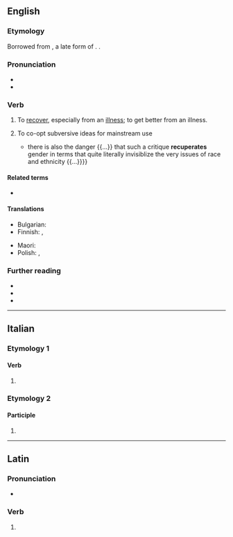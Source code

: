 ==English==

===Etymology===
{{root|en|ine-pro|*keh₂p-}}
Borrowed from {{bor|en|la|recupero|recuperāre}}, a late form of {{m|la|recipero|reciperāre|t=get again, regain, recover}}. {{doublet|en|recover|recoup}}.

===Pronunciation===
* {{IPA|en|/ɹɪˈk(j)uːpəˌɹeɪt/}}
* {{audio|en|LL-Q1860 (eng)-Vealhurl-recuperate.wav |Audio (Southern England)}}

===Verb===
{{en-verb}}

# To [[recover]], especially from an [[illness]]; to get better from an illness.
# {{lb|en|sociology}} To co-opt subversive ideas for mainstream use
#* {{quote-book|en|2002|Roger Beebe, Denise Fulbrook, Ben Saunders|Rock Over the Edge: Transformations in Popular Music Culture|passage={{...}} there is also the danger {{...}} that such a critique '''recuperates''' gender in terms that quite literally invisiblize the very issues of race and ethnicity {{...}}}}

====Related terms====
* {{l|en|recuperation}}

====Translations====
{{trans-see|recover, especially from an illness|recover}}

{{trans-top|recover from illness}}
* Bulgarian: {{t|bg|възстановявам се}}
* Finnish: {{t+|fi|toipua}}, {{t+|fi|parantua}}
{{trans-mid}}
* Maori: {{t|mi|whakamāui}}
* Polish: {{t+|pl|zdrowieć|impf}}, {{t+|pl|wyzdrowieć|pf}}
{{trans-bottom}}

===Further reading===
* {{R:Webster 1913}}
* {{R:Century 1911}}
* {{R:OneLook}}

----

==Italian==

===Etymology 1===

====Verb====
{{head|it|verb form}}

# {{inflection of|it|recuperare||2|p|pres|indc|;|2|p|impr}}

===Etymology 2===

====Participle====
{{head|it|past participle form|g=f-p}}

# {{feminine plural of|it|recuperato}}

----

==Latin==

===Pronunciation===
* {{la-IPA|recuperāte}}

===Verb===
{{la-verb-form|recuperāte}}

# {{inflection of|la|recuperō||2|p|pres|actv|impr}}